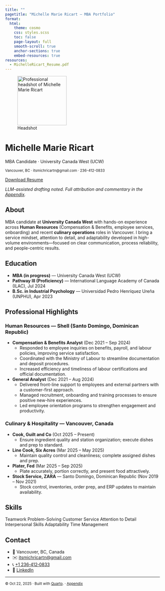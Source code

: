 ```yaml
---
title: ""
pagetitle: "Michelle Marie Ricart — MBA Portfolio"
format:
  html:
    theme: cosmo
    css: styles.scss
    toc: false
    page-layout: full
    smooth-scroll: true
    anchor-sections: true
    embed-resources: true 
resources:
  - MichelleRicart_Resume.pdf
---
```



::: {.hero .center}
![Headshot](headshot.jpg){.headshot alt="Professional headshot of Michelle Marie Ricart" width="160"}

# Michelle Marie Ricart
MBA Candidate · University Canada West (UCW)

<small>Vancouver, BC · itsmichricartn@gmail.com · 236-412-0833</small>

[Download Resume](MichelleRicart_Resume.pdf){.btn .btn-primary role="button"}
:::

<div class="center">
<em>LLM-assisted drafting noted. Full attribution and commentary in the <a href="appendix.html">Appendix</a>.</em>
</div>

## About
MBA candidate at **University Canada West** with hands-on experience across **Human Resources** (Compensation & Benefits, employee services, onboarding) and recent **culinary operations** roles in Vancouver. I bring a service mindset, attention to detail, and adaptability developed in high-volume environments—focused on clear communication, process reliability, and people-centric results.

## Education
- **MBA (in progress)** — University Canada West (UCW)
- **Pathway III (Proficiency)** — International Language Academy of Canada (ILAC), Jul 2024
- **B.Sc. in Industrial Psychology** — Universidad Pedro Henríquez Ureña (UNPHU), Apr 2023

## Professional Highlights
### Human Resources — Shell (Santo Domingo, Dominican Republic)
- **Compensation & Benefits Analyst** (Dec 2021 – Sep 2024)  
  - Responded to employee inquiries on benefits, payroll, and labour policies, improving service satisfaction.  
  - Coordinated with the Ministry of Labour to streamline documentation and deposit procedures.  
  - Increased efficiency and timeliness of labour certifications and official documentation.
- **General Analyst** (Dec 2021 – Aug 2024)  
  - Delivered front-line support to employees and external partners with a customer-first approach.  
  - Managed recruitment, onboarding and training processes to ensure positive new-hire experiences.  
  - Led employee orientation programs to strengthen engagement and productivity.

### Culinary & Hospitality — Vancouver, Canada
- **Cook, Guilt and Co** (Oct 2025 – Present)  
  - Ensure ingredient quality and station organization; execute dishes and prep to standard.
- **Line Cook, Six Acres** (Mar 2025 – May 2025)  
  - Maintain quality control and cleanliness; complete assigned dishes and prep. 
- **Plater, Fed** (Mar 2025 – Sep 2025)  
  - Plate accurately, portion correctly, and present food attractively.
- **Stock Service, ZARA** — Santo Domingo, Dominican Republic (Nov 2019 – Nov 2021)  
  - Stock control, inventories, order prep, and ERP updates to maintain availability.

## Skills
<span class="tag">Teamwork</span>
<span class="tag">Problem-Solving</span>
<span class="tag">Customer Service</span>
<span class="tag">Attention to Detail</span>
<span class="tag">Interpersonal Skills</span>
<span class="tag">Adaptability</span>
<span class="tag">Time Management</span>

## Contact
- 📍 Vancouver, BC, Canada
- ✉️ <a href="mailto:itsmichricartn@gmail.com">itsmichricartn@gmail.com</a>
- 📞 <a href="tel:+12364120833">+1 236‑412‑0833</a>
- 🔗 <a href="https://www.linkedin.com/" target="_blank" rel="noopener">LinkedIn</a> <!-- Add your URL -->

---

<div class="footer center">
  <small>© Oct 22, 2025 · Built with <a href="https://quarto.org/" target="_blank" rel="noopener">Quarto</a>. · <a href="appendix.html">Appendix</a></small>
</div>
